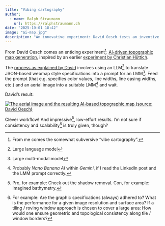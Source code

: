```yaml
---
title: "Vibing cartography"
author:
  - name: Ralph Straumann
    url: https://ralphstraumann.ch
date: "2025-10-01 18:42"
image: "ai-map.jpg"
description: "An innovative experiment: David Oesch tests an inventive approach leveraging #GenAI (#LLM and #LMM) to transform webmap style specs and an aerial image into an AI-generated topographic #map."
---
```


From David Oesch comes an enticing experiment^[From me comes the somewhat subversive "vibe cartography".]: [AI-driven topographic map generation](https://www.linkedin.com/posts/davidoesch_map-generation-geospatial-share-7379129418557997056-b8Ci), inspired by an earlier [experiment by Christian Hüttich](https://www.linkedin.com/posts/dr-christian-h%C3%BCttich-04542539_generative-ki-ver%C3%A4ndert-gerade-die-spielregeln-activity-7376483274405191680-2U3K).

The [process as explained by David](https://www.linkedin.com/posts/davidoesch_map-generation-geospatial-share-7379129418557997056-b8Ci) involves using an LLM^[Large language model] to translate JSON-based webmap style specifications into a prompt for an LMM^[Large multi-modal model]. Feed the prompt (that e.g. specifies color values, line widths, line casing widths, etc.) and an aerial image into a suitable LMM^[Probably *Nano Banana AI* within *Gemini*, if I read the LinkedIn post and the LMM prompt correctly.] and wait.  

David's result:

[![The aerial image and the resulting AI-based topographic map (source: David Oesch)](ai-map-generation.gif "The aerial image and the resulting AI-based topographic map (source: David Oesch)")](https://www.linkedin.com/posts/davidoesch_map-generation-geospatial-share-7379129418557997056-b8Ci)

Clever workflow! And impressive[^procon], low-effort results. I'm not sure if consistency and scalability[^note] is truly given, though?

[^procon]: Pro, for example: Check out the shadow removal. Con, for example: Imagined bathymetry.
[^note]: For example: Are the graphic specifications (always) adhered to? What is the performance for a given image resolution and surface area? If a tiling / roving window approach is chosen to cover a large area: How would one ensure geometric and topological consistency along tile / window borders?
